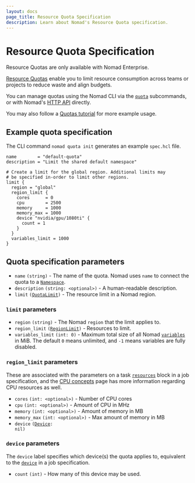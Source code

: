 ```yaml
---
layout: docs
page_title: Resource Quota Specification
description: Learn about Nomad's Resource Quota specification.
---
```


# Resource Quota Specification

<EnterpriseAlert>
Resource Quotas are only available with Nomad Enterprise.
</EnterpriseAlert>

[Resource Quotas](/nomad/docs/enterprise#resource-quotas)
enable you to limit resource consumption across teams
or projects to reduce waste and align budgets.

You can manage quotas using the Nomad CLI via the
[`quota`](/nomad/docs/commands/quota)
subcommands, or with Nomad's
[HTTP API](/nomad/api-docs/quotas)
directly.

You may also follow a
[Quotas tutorial](/nomad/tutorials/governance-and-policy/quotas)
for more example usage.

## Example quota specification

The CLI command `nomad quota init` generates an example `spec.hcl` file.

```hcl
name        = "default-quota"
description = "Limit the shared default namespace"

# Create a limit for the global region. Additional limits may
# be specified in-order to limit other regions.
limit {
  region = "global"
  region_limit {
    cores      = 0
    cpu        = 2500
    memory     = 1000
    memory_max = 1000
    device "nvidia/gpu/1080ti" {
      count = 1
    }
  }
  variables_limit = 1000
}
```

## Quota specification parameters

- `name` `(string)` - The name of the quota. Nomad uses `name` to connect the quota to a
[`Namespace`](/nomad/docs/other-specifications/namespace).
- `description` `(string: <optional>)` - A human-readable description.
- `limit` <code>([QuotaLimit](#limit-parameters))</code> - The resource limit in a Nomad region.

### `limit` parameters

- `region` `(string)` - The Nomad `region` that the limit applies to.
- `region_limit` <code>([RegionLimit](#region_limit-parameters))</code> - Resources to limit.
- `variables_limit` `(int: 0)` - Maximum total size of all Nomad
[`variables`](/nomad/docs/concepts/variables)
in MiB. The default `0` means unlimited, and `-1` means variables are fully disabled.

### `region_limit` parameters

These are associated with the parameters on a task
[`resources`](/nomad/docs/job-specification/resources)
block in a job specification, and the
[CPU concepts](/nomad/docs/concepts/cpu)
page has more information regarding CPU resources as well.

- `cores` `(int: <optional>)` - Number of CPU cores
- `cpu` `(int: <optional>)` - Amount of CPU in MHz
- `memory` `(int: <optional>)` - Amount of memory in MB
- `memory_max` `(int: <optional>)` - Max amount of memory in MB
- `device` <code>([Device](#device-parameters): nil)</code>

### `device` parameters

The `device` label specifies which device(s) the quota applies to,
equivalent to the
[`device`](/nomad/docs/job-specification/device#device-parameters)
in a job specification.

- `count` `(int)` - How many of this device may be used.
